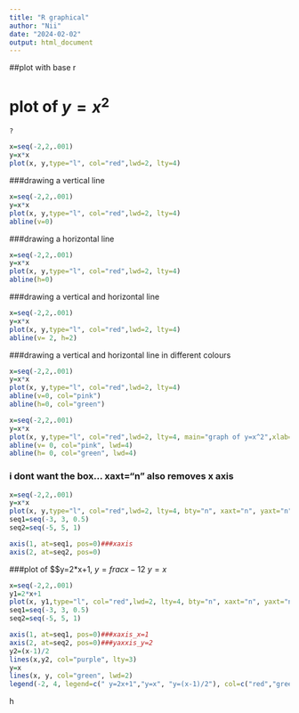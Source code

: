 ---
title: "R graphical"
author: "Nii"
date: "2024-02-02"
output: html_document
---

##plot with base r

# plot of $y=x^2$

```{r}
?
```


```{r}
x=seq(-2,2,.001)
y=x*x
plot(x, y,type="l", col="red",lwd=2, lty=4)
```


###drawing a vertical line
```{r}
x=seq(-2,2,.001)
y=x*x
plot(x, y,type="l", col="red",lwd=2, lty=4)
abline(v=0)
```

###drawing a horizontal line

```{r}
x=seq(-2,2,.001)
y=x*x
plot(x, y,type="l", col="red",lwd=2, lty=4)
abline(h=0)
```


###drawing a vertical and horizontal line

```{r}
x=seq(-2,2,.001)
y=x*x
plot(x, y,type="l", col="red",lwd=2, lty=4)
abline(v= 2, h=2)
```


###drawing a vertical and horizontal line in different colours
```{r}
x=seq(-2,2,.001)
y=x*x
plot(x, y,type="l", col="red",lwd=2, lty=4)
abline(v=0, col="pink")
abline(h=0, col="green")

```


```{r}
x=seq(-2,2,.001)
y=x*x
plot(x, y,type="l", col="red",lwd=2, lty=4, main="graph of y=x^2",xlab="", ylab="", xlim=c(-3,3), ylim=c(-5,5))
abline(v= 0, col="pink", lwd=4)
abline(h= 0, col="green", lwd=4)
```


### i dont want the box...  xaxt="n" also removes x axis
```{r}
x=seq(-2,2,.001)
y=x*x
plot(x, y,type="l", col="red",lwd=2, lty=4, bty="n", xaxt="n", yaxt="n", xlab="", ylab="", ylim=c(-2,5), xlim=c(-3,3))
seq1=seq(-3, 3, 0.5)
seq2=seq(-5, 5, 1)

axis(1, at=seq1, pos=0)###xaxis
axis(2, at=seq2, pos=0)
```

###plot of $$y=2*x+1, $y=frac{x-1}{2}$ $y=x$
```{r}
x=seq(-2,2,.001)
y1=2*x+1
plot(x, y1,type="l", col="red",lwd=2, lty=4, bty="n", xaxt="n", yaxt="n", xlab="", ylab="", ylim=c(-2,5), xlim=c(-3,3))
seq1=seq(-3, 3, 0.5)
seq2=seq(-5, 5, 1)

axis(1, at=seq1, pos=0)###xaxis_x=1
axis(2, at=seq2, pos=0)###yaxxis_y=2
y2=(x-1)/2
lines(x,y2, col="purple", lty=3)
y=x
lines(x, y, col="green", lwd=2)
legend(-2, 4, legend=c(" y=2x+1","y=x", "y=(x-1)/2"), col=c("red","green", "purple"),lwd=c(2,2,3), lty=c(4,3,5))
```
h
